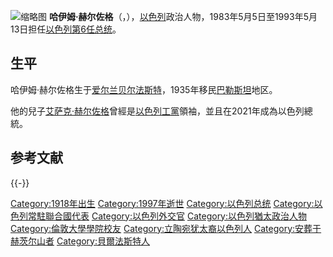 {{noteTA
|G1=People
}}
{{Infobox president
| name =哈伊姆·赫尔佐格
| image =Chaim Herzog.png
| nationality     =以色列
| order           =6
| office = 以色列總統
| term_start      =1983年5月5日
| term_end        =1993年5月13日
| predecessor     =[[伊扎克·纳冯|伊扎克·纳冯]]
| successor       =[[埃泽尔·魏茨曼|埃泽尔·魏茨曼]]
| birth_date      = 1918年9月17日
| birth_place     = {{UK}}[[阿尔斯特省|阿尔斯特省]][[貝爾法斯特|貝爾法斯特]]
| death_date      = {{death date and age|1997|4|17|1918|9|17}}
| death_place     ={{flag|以色列}}[[特拉维夫|特拉维夫]]
| resting_place   ={{flag|以色列}}[[耶路撒冷|耶路撒冷]][[赫茨爾山|赫茨爾山]]
| spouse          =
|}}
[[File:Dan_Hadani_collection_(990044379420205171).jpg|缩略图]]
'''哈伊姆·赫尔佐格'''（{{lang-he|חיים הרצוג}}，{{bd|1918年|9月17日|1997年|4月17日}}），[[以色列|以色列]]政治人物，1983年5月5日至1993年5月13日担任[[以色列总统|以色列第6任总统]]。

== 生平 ==
哈伊姆·赫尔佐格生于[[爱尔兰|爱尔兰]][[贝尔法斯特|贝尔法斯特]]，1935年移民[[巴勒斯坦|巴勒斯坦]]地区。

他的兒子[[艾萨克·赫尔佐格|艾萨克·赫尔佐格]]曾經是[[以色列工黨|以色列工黨]]領袖，並且在2021年成為以色列總統。

==参考文献==
{{reflist}}
{{-}}
{{start box}}
{{succession box|[[伊扎克·纳冯|伊扎克·纳冯]]|[[埃泽尔·魏茨曼|埃泽尔·魏茨曼]]|[[以色列總統|以色列總統]]|1983年-1993年}}
{{end box}}

{{以色列总统}}
{{以色列常驻联合国代表}}
{{Authority control}}

{{DEFAULTSORT:Herzog, Haim}}
[[Category:1918年出生|Category:1918年出生]]
[[Category:1997年逝世|Category:1997年逝世]]
[[Category:以色列总统|Category:以色列总统]]
[[Category:以色列常駐聯合國代表|Category:以色列常駐聯合國代表]]
[[Category:以色列外交官|Category:以色列外交官]]
[[Category:以色列猶太政治人物|Category:以色列猶太政治人物]]
[[Category:倫敦大學學院校友|Category:倫敦大學學院校友]]
[[Category:立陶宛犹太裔以色列人|Category:立陶宛犹太裔以色列人]]
[[Category:安葬于赫茨尔山者|Category:安葬于赫茨尔山者]]
[[Category:貝爾法斯特人|Category:貝爾法斯特人]]